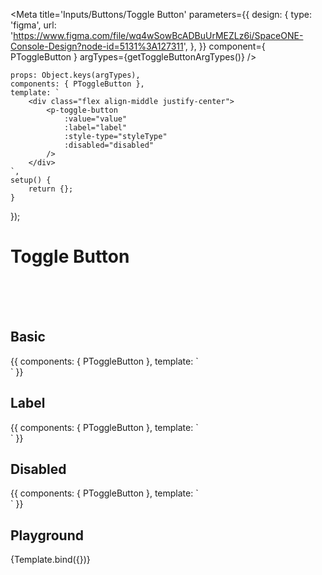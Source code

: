 
<Meta
    title='Inputs/Buttons/Toggle Button'
    parameters={{
        design: {
            type: 'figma',
            url: 'https://www.figma.com/file/wq4wSowBcADBuUrMEZLz6i/SpaceONE-Console-Design?node-id=5131%3A127311',
        },
    }}
    component={ PToggleButton }
    argTypes={getToggleButtonArgTypes()}
/>

    props: Object.keys(argTypes),
    components: { PToggleButton },
    template: `
        <div class="flex align-middle justify-center">
            <p-toggle-button
                :value="value"
                :label="label"
                :style-type="styleType"
                :disabled="disabled"
            />
        </div>
    `,
    setup() {
        return {};
    }
});

# Toggle Button

<br/>
<br/>
<br/>

## Basic
<Canvas>
    <Story name="toggle button basic">
    {{
        components: { PToggleButton },
        template: `
            <div class="flex align-middle justify-center">
                <p-toggle-button
                    :value="true"
                    class="mr-8"
                />
                <p-toggle-button
                    :value="true"
                    style-type="peacock500"
                />
            </div>
        `
    }}
    </Story>
</Canvas>

## Label
<Canvas>
    <Story name="toggle button label">
        {{
            components: { PToggleButton },
            template: `
                <div class="flex align-middle justify-center">
                    <p-toggle-button
                        :value="true"
                        label="label"
                        class="mr-8"
                    />
                </div>
            `
        }}
    </Story>
</Canvas>

## Disabled
<Canvas>
    <Story name="toggle button disabeld">
        {{
            components: { PToggleButton },
            template: `
                <div class="flex align-middle justify-center">
                    <p-toggle-button
                        class="mr-8"
                        :value="false"
                        :disabled="true"
                    />
                    <p-toggle-button
                        label="label"
                        :value="false"
                        :disabled="true"
                    />
                </div>
            `
        }}
    </Story>
</Canvas>

## Playground
<Canvas>
    <Story name="playground" >
        {Template.bind({})}
    </Story>
</Canvas>

<ArgsTable story="playground" />
